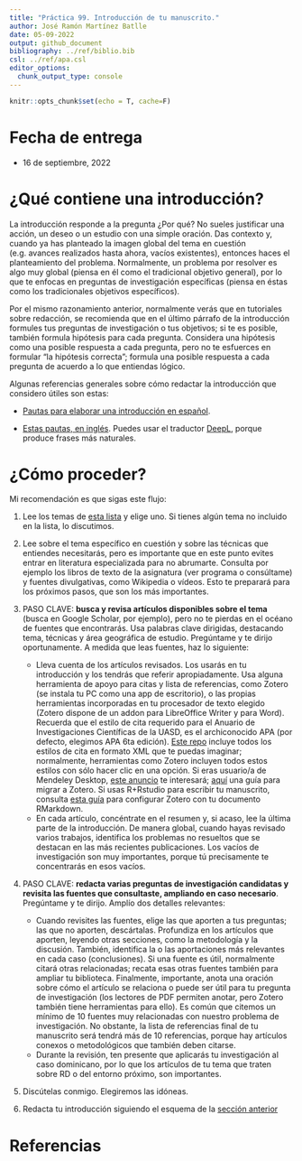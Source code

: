 ```yaml
---
title: "Práctica 99. Introducción de tu manuscrito."
author: José Ramón Martínez Batlle
date: 05-09-2022
output: github_document
bibliography: ../ref/biblio.bib
csl: ../ref/apa.csl
editor_options: 
  chunk_output_type: console
---
```


```r
knitr::opts_chunk$set(echo = T, cache=F)
```

# Fecha de entrega

-   16 de septiembre, 2022

# ¿Qué contiene una introducción?

La introducción responde a la pregunta ¿Por qué? No sueles justificar una acción, un deseo o un estudio con una simple oración. Das contexto y, cuando ya has planteado la imagen global del tema en cuestión (e.g. avances realizados hasta ahora, vacíos existentes), entonces haces el planteamiento del problema. Normalmente, un problema por resolver es algo muy global (piensa en él como el tradicional objetivo general), por lo que te enfocas en preguntas de investigación específicas (piensa en éstas como los tradicionales objetivos específicos).

Por el mismo razonamiento anterior, normalmente verás que en tutoriales sobre redacción, se recomienda que en el último párrafo de la introducción formules tus preguntas de investigación o tus objetivos; si te es posible, también formula hipótesis para cada pregunta. Considera una hipótesis como una posible respuesta a cada pregunta, pero no te esfuerces en formular "la hipótesis correcta"; formula una posible respuesta a cada pregunta de acuerdo a lo que entiendas lógico.

Algunas referencias generales sobre cómo redactar la introducción que considero útiles son estas:

-   [Pautas para elaborar una introducción en español](http://www.scielo.org.co/scielo.php?script=sci_arttext&pid=S0120-53072008000100001).

-   [Estas pautas, en inglés](https://www.editage.com/insights/4-step-approach-to-writing-the-introduction-section-of-a-research-paper). Puedes usar el traductor [DeepL](https://www.deepl.com/translator), porque produce frases más naturales.

# ¿Cómo proceder?

Mi recomendación es que sigas este flujo:

1.  Lee los temas de [esta lista](../programa-geomorfologia.md#temas-sugeridos) y elige uno. Si tienes algún tema no incluido en la lista, lo discutimos.

2.  Lee sobre el tema específico en cuestión y sobre las técnicas que entiendes necesitarás, pero es importante que en este punto evites entrar en literatura especializada para no abrumarte. Consulta por ejemplo los libros de texto de la asignatura (ver programa o consúltame) y fuentes divulgativas, como Wikipedia o vídeos. Esto te preparará para los próximos pasos, que son los más importantes.

3.  PASO CLAVE: **busca y revisa artículos disponibles sobre el tema** (busca en Google Scholar, por ejemplo), pero no te pierdas en el océano de fuentes que encontrarás. Usa palabras clave dirigidas, destacando tema, técnicas y área geográfica de estudio. Pregúntame y te dirijo oportunamente. A medida que leas fuentes, haz lo siguiente:

    -   Lleva cuenta de los artículos revisados. Los usarás en tu introducción y los tendrás que referir apropiadamente. Usa alguna herramienta de apoyo para citas y lista de referencias, como Zotero (se instala tu PC como una app de escritorio), o las propias herramientas incorporadas en tu procesador de texto elegido (Zotero dispone de un addon para LibreOffice Writer y para Word). Recuerda que el estilo de cita requerido para el Anuario de Investigaciones Científicas de la UASD, es el archiconocido APA (por defecto, elegimos APA 6ta edición). [Este repo](https://github.com/citation-style-language/styles) incluye todos los estilos de cita en formato XML que te puedas imaginar; normalmente, herramientas como Zotero incluyen todos estos estilos con sólo hacer clic en una opción. Si eras usuario/a de Mendeley Desktop, [este anuncio](https://blog.mendeley.com/2022/02/22/introducing-mendeley-reference-manager-designed-for-todays-researcher-workflow/) te interesará; [aquí](https://twitter.com/MushtaqBilalPhD/status/1563437651646349314) una guía para migrar a Zotero. Si usas R+Rstudio para escribir tu manuscrito, consulta [esta guía](https://inbo.github.io/tutorials/tutorials/r_citations_markdown/) para configurar Zotero con tu documento RMarkdown.
    -   En cada artículo, concéntrate en el resumen y, si acaso, lee la última parte de la introducción. De manera global, cuando hayas revisado varios trabajos, identifica los problemas no resueltos que se destacan en las más recientes publicaciones. Los vacíos de investigación son muy importantes, porque tú precisamente te concentrarás en esos vacíos.

4.  PASO CLAVE: **redacta varias preguntas de investigación candidatas y revisita las fuentes que consultaste, ampliando en caso necesario**. Pregúntame y te dirijo. Amplío dos detalles relevantes:

    -   Cuando revisites las fuentes, elige las que aporten a tus preguntas; las que no aporten, descártalas. Profundiza en los artículos que aporten, leyendo otras secciones, como la metodología y la discusión. También, identifica la o las aportaciones más relevantes en cada caso (conclusiones). Si una fuente es útil, normalmente citará otras relacionadas; recata esas otras fuentes también para ampliar tu biblioteca. Finalmente, importante, anota una oración sobre cómo el artículo se relaciona o puede ser útil para tu pregunta de investigación (los lectores de PDF permiten anotar, pero Zotero también tiene herramientas para ello). Es común que citemos un mínimo de 10 fuentes muy relacionadas con nuestro problema de investigación. No obstante, la lista de referencias final de tu manuscrito será tendrá más de 10 referencias, porque hay artículos conexos o metodológicos que también deben citarse.
    -   Durante la revisión, ten presente que aplicarás tu investigación al caso dominicano, por lo que los artículos de tu tema que traten sobre RD o del entorno próximo, son importantes.

5.  Discútelas conmigo. Elegiremos las idóneas.

6.  Redacta tu introducción siguiendo el esquema de la [sección anterior](#qué-contiene-una-introducción)

# Referencias
